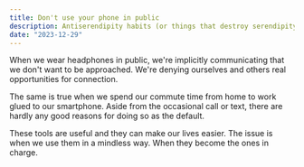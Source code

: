 ```yaml
---
title: Don't use your phone in public
description: Antiserendipity habits (or things that destroy serendipity).
date: "2023-12-29"
---
```


When we wear headphones in public, we're implicitly communicating that we don't want to be approached. We're denying ourselves and others real opportunities for connection.

The same is true when we spend our commute time from home to work glued to our smartphone. Aside from the occasional call or text, there are hardly any good reasons for doing so as the default.

These tools are useful and they can make our lives easier. The issue is when we use them in a mindless way. When they become the ones in charge.